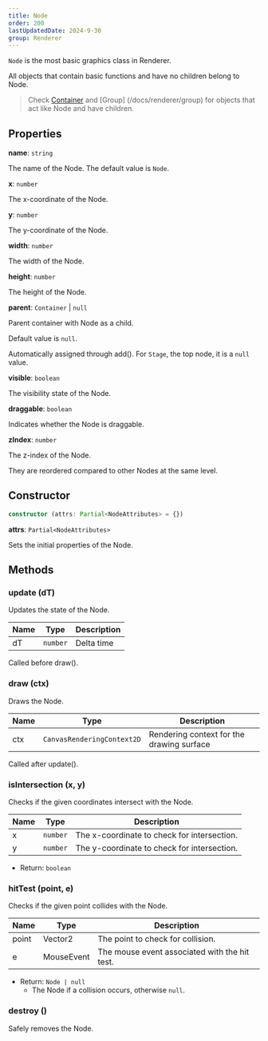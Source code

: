 ```yaml
---
title: Node
order: 200
lastUpdatedDate: 2024-9-30
group: Renderer
---
```


`Node` is the most basic graphics class in Renderer.

All objects that contain basic functions and have no children belong to Node.

> Check [Container](/docs/renderer/container) and [Group] (/docs/renderer/group) for objects that act like Node and have children.

## Properties

**name**: `string`

The name of the Node. The default value is `Node`.

**x**: `number`

The x-coordinate of the Node.

**y**: `number`

The y-coordinate of the Node.

**width**: `number`

The width of the Node.

**height**: `number`

The height of the Node.

**parent**: `Container` | `null`

Parent container with Node as a child.

Default value is `null`.

Automatically assigned through add().
For `Stage`, the top node, it is a `null` value.

**visible**: `boolean`

The visibility state of the Node.

**draggable**: `boolean`

Indicates whether the Node is draggable.

**zIndex**: `number`

The z-index of the Node.

They are reordered compared to other Nodes at the same level.

## Constructor

```typescript
constructor (attrs: Partial<NodeAttributes> = {})
```

**attrs**: `Partial<NodeAttributes>`

Sets the initial properties of the Node.

## Methods

### update (dT)

Updates the state of the Node.

| Name | Type     | Description |
| ---- | -------- | ----------- |
| dT   | `number` | Delta time  |

Called before draw().

### draw (ctx)

Draws the Node.

| Name | Type                       | Description                               |
| ---- | -------------------------- | ----------------------------------------- |
| ctx  | `CanvasRenderingContext2D` | Rendering context for the drawing surface |

Called after update().

### isIntersection (x, y)

Checks if the given coordinates intersect with the Node.

| Name | Type     | Description                                 |
| ---- | -------- | ------------------------------------------- |
| x    | `number` | The x-coordinate to check for intersection. |
| y    | `number` | The y-coordinate to check for intersection. |

- Return: `boolean`

### hitTest (point, e)

Checks if the given point collides with the Node.

| Name  | Type       | Description                                   |
| ----- | ---------- | --------------------------------------------- |
| point | Vector2    | The point to check for collision.             |
| e     | MouseEvent | The mouse event associated with the hit test. |

- Return: `Node | null`
  - The Node if a collision occurs, otherwise `null`.

### destroy ()

Safely removes the Node.
